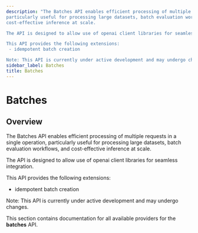 ```yaml
---
description: "The Batches API enables efficient processing of multiple requests in a single operation,
particularly useful for processing large datasets, batch evaluation workflows, and
cost-effective inference at scale.

The API is designed to allow use of openai client libraries for seamless integration.

This API provides the following extensions:
 - idempotent batch creation

Note: This API is currently under active development and may undergo changes."
sidebar_label: Batches
title: Batches
---
```


# Batches

## Overview

The Batches API enables efficient processing of multiple requests in a single operation,
particularly useful for processing large datasets, batch evaluation workflows, and
cost-effective inference at scale.

The API is designed to allow use of openai client libraries for seamless integration.

This API provides the following extensions:
 - idempotent batch creation

Note: This API is currently under active development and may undergo changes.

This section contains documentation for all available providers for the **batches** API.
